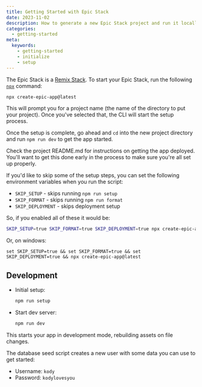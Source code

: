 ```yaml
---   
title: Getting Started with Epic Stack
date: 2023-11-02
description: How to generate a new Epic Stack project and run it locally.
categories:
  - getting-started
meta:
  keywords:
    - getting-started
    - initialize
    - setup
---
```

The Epic Stack is a [Remix Stack](https://remix.run/stacks). To start your Epic
Stack, run the following [`npx`](https://docs.npmjs.com/cli/v9/commands/npx)
command:

```sh
npx create-epic-app@latest
```

This will prompt you for a project name (the name of the directory to put your
project). Once you've selected that, the CLI will start the setup process.

Once the setup is complete, go ahead and `cd` into the new project directory and
run `npm run dev` to get the app started.

Check the project README.md for instructions on getting the app deployed. You'll
want to get this done early in the process to make sure you're all set up
properly.

If you'd like to skip some of the setup steps, you can set the following
environment variables when you run the script:

- `SKIP_SETUP` - skips running `npm run setup`
- `SKIP_FORMAT` - skips running `npm run format`
- `SKIP_DEPLOYMENT` - skips deployment setup

So, if you enabled all of these it would be:

```sh
SKIP_SETUP=true SKIP_FORMAT=true SKIP_DEPLOYMENT=true npx create-epic-app@latest
```

Or, on windows:

```
set SKIP_SETUP=true && set SKIP_FORMAT=true && set SKIP_DEPLOYMENT=true && npx create-epic-app@latest
```

## Development

- Initial setup:

  ```sh
  npm run setup
  ```

- Start dev server:

  ```sh
  npm run dev
  ```

This starts your app in development mode, rebuilding assets on file changes.

The database seed script creates a new user with some data you can use to get
started:

- Username: `kody`
- Password: `kodylovesyou`
